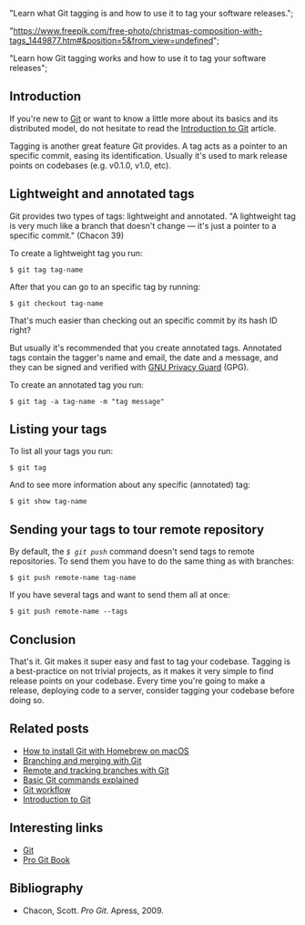 





  "Learn what Git tagging is and how to use it to tag your software releases.";



  "https://www.freepik.com/free-photo/christmas-composition-with-tags_1449877.htm#&position=5&from_view=undefined";







  "Learn how Git tagging works and how to use it to tag your software releases";




## Introduction

If you're new to [Git](http://git-scm.com/) or want to know a little more about its basics and its distributed model, do not hesitate to read the [Introduction to Git](/blog/introducing-git/) article.

Tagging is another great feature Git provides.
A tag acts as a pointer to an specific commit, easing its identification.
Usually it's used to mark release points on codebases (e.g. v0.1.0, v1.0, etc).

<WarningBoxNoRunDollarSign />

## Lightweight and annotated tags

Git provides two types of tags: lightweight and annotated.
"A lightweight tag is very much like a branch that doesn't change — it's just a pointer to a specific commit." (Chacon 39)

To create a lightweight tag you run:

```shell
$ git tag tag-name
```

After that you can go to an specific tag by running:

```shell
$ git checkout tag-name
```

That's much easier than checking out an specific commit by its hash ID right?

But usually it's recommended that you create annotated tags.
Annotated tags contain the tagger's name and email, the date and a message, and they can be signed and verified with [GNU Privacy Guard](https://www.gnupg.org/) (GPG).

To create an annotated tag you run:

```shell
$ git tag -a tag-name -m "tag message"
```

## Listing your tags

To list all your tags you run:

```shell
$ git tag
```

And to see more information about any specific (annotated) tag:

```shell
$ git show tag-name
```

## Sending your tags to tour remote repository

By default, the _`$ git push`_ command doesn't send tags to remote repositories.
To send them you have to do the same thing as with branches:

```shell
$ git push remote-name tag-name
```

If you have several tags and want to send them all at once:

```shell
$ git push remote-name --tags
```

## Conclusion

That's it.
Git makes it super easy and fast to tag your codebase.
Tagging is a best-practice on not trivial projects, as it makes it very simple to find release points on your codebase.
Every time you're going to make a release, deploying code to a server, consider tagging your codebase before doing so.

## Related posts

- [How to install Git with Homebrew on macOS](/blog/how-to-install-git-with-homebrew-on-macos/)<br />
- [Branching and merging with Git](/blog/git-branching-and-merging/)<br />
- [Remote and tracking branches with Git](/blog/git-remote-and-tracking-branches/)<br />
- [Basic Git commands explained](/blog/git-basic-commands-explained/)<br />
- [Git workflow](/blog/git-workflow/)<br />
- [Introduction to Git](/blog/introducing-git/)

## Interesting links

- [Git](http://git-scm.com/)<br />
- [Pro Git Book](https://git-scm.com/book/en/v2)

## Bibliography

- Chacon, Scott. _Pro Git_. Apress, 2009.
